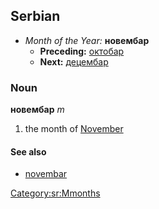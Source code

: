 ==Serbian==
*''Month of the Year:'' '''новембар'''
**'''Preceding:''' [[октобар]]
**'''Next:''' [[децембар]]
===Noun===
'''новембар''' ''m''
#the month of [[November]]
====See also====
*[[novembar]]
[[Category:sr:Mmonths]]